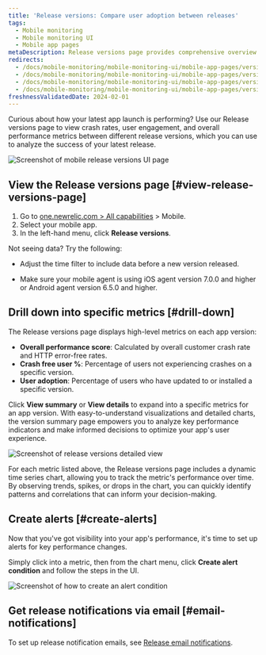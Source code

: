 ```yaml
---
title: 'Release versions: Compare user adoption between releases'
tags:
  - Mobile monitoring
  - Mobile monitoring UI
  - Mobile app pages
metaDescription: Release versions page provides comprehensive overview of their mobile application's performance across different versions.
redirects:
  - /docs/mobile-monitoring/mobile-monitoring-ui/mobile-app-pages/version-trends-report-page
  - /docs/mobile-monitoring/mobile-monitoring-ui/mobile-app-pages/version-trends-compare-performance-crash-metrics
  - /docs/mobile-monitoring/mobile-monitoring-ui/mobile-app-pages/version-trends-compare-usage-metrics-performance
  - /docs/mobile-monitoring/mobile-monitoring-ui/mobile-app-pages/version-trends-compare-user-adoption-metrics-performance
freshnessValidatedDate: 2024-02-01
---
```





Curious about how your latest app launch is performing? Use our Release versions page to view crash rates, user engagement, and overall performance metrics between different release versions, which you can use to analyze the success of your latest release. 

<img
    title="Mobile release versions page"
    alt="Screenshot of mobile release versions UI page"
    src={mobileReleaseVersions}
/>


## View the Release versions page [#view-release-versions-page]

1. Go to [one.newrelic.com > All capabilities](https://one.newrelic.com/all-capabilities) > Mobile.
2. Select your mobile app.
3. In the left-hand menu, click <DoNotTranslate>**Release versions**</DoNotTranslate>.

<Callout variant="tip">
  Not seeing data? Try the following:

  * Adjust the time filter to include data before a new version released.
  
  * Make sure your mobile agent is using iOS agent version 7.0.0 and higher or Android agent version 6.5.0 and higher.

  </Callout>


## Drill down into specific metrics [#drill-down]

The Release versions page displays high-level metrics on each app version:

* <DoNotTranslate>**Overall performance score**</DoNotTranslate>: Calculated by overall customer crash rate and HTTP error-free rates.
* <DoNotTranslate>**Crash free user %**</DoNotTranslate>: Percentage of users not experiencing crashes on a specific version.
* <DoNotTranslate>**User adoption**</DoNotTranslate>: Percentage of users who have updated to or installed a specific version.

Click <DoNotTranslate>**View summary**</DoNotTranslate> or <DoNotTranslate>**View details**</DoNotTranslate> to expand into a specific metrics for an app version. With easy-to-understand visualizations and detailed charts, the version summary page empowers you to analyze key performance indicators and make informed decisions to optimize your app's user experience.

<img
    title="Details of release versions"
    alt="Screenshot of release versions detailed view"
    src={mobileReleaseVersionsDetails}
/>

For each metric listed above, the Release versions page includes a dynamic time series chart, allowing you to track the metric's performance over time. By observing trends, spikes, or drops in the chart, you can quickly identify patterns and correlations that can inform your decision-making.


## Create alerts [#create-alerts]

Now that you've got visibility into your app's performance, it's time to set up alerts for key performance changes. 

Simply click into a metric, then from the chart menu, click <DoNotTranslate>**Create alert condition**</DoNotTranslate> and follow the steps in the UI.

<img
    title="Create an alert condition"
    alt="Screenshot of how to create an alert condition"
    src={mobileCreateAlertCondition}
/>

## Get release notifications via email [#email-notifications]

To set up release notification emails, see [Release email notifications](/docs/mobile-monitoring/mobile-monitoring-ui/mobile-app-pages/mobile-monitoring-email-notifications/#version-trends).
